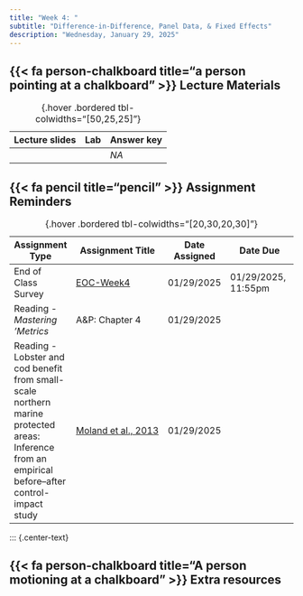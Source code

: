 ```yaml
---
title: "Week 4: "
subtitle: "Difference-in-Difference, Panel Data, & Fixed Effects"
description: "Wednesday, January 29, 2025"
---
```



## {{< fa person-chalkboard title="a person pointing at a chalkboard" >}} Lecture Materials {#lecture-materials}

| Lecture slides | Lab | Answer key |
|----------------|-----|------------|
| [](){target="_blank"} | [](){target="_blank"}| *NA* |

: {.hover .bordered tbl-colwidths="[50,25,25]"} 


## {{< fa pencil title="pencil" >}} Assignment Reminders {#assignment-reminders}

| Assignment Type | Assignment Title                              | Date Assigned  | Date Due                   |
|-----------------|-----------------------------------------------|----------------|----------------------------|
| End of Class Survey | [EOC-Week4](){target="_blank"} | 01/29/2025 | 01/29/2025, 11:55pm |
| Reading - *Mastering 'Metrics*  | A&P: Chapter 4  | 01/29/2025 |  |
| Reading - Lobster and cod benefit from small-scale northern marine protected areas: Inference from an empirical before–after control-impact study | [Moland et al., 2013](https://drive.google.com/file/d/1TjKa7gH9YVCSpG4HeWb7LFFbsqoSEYeQ/view?usp=sharing){target="_blank"} | 01/29/2025 |  |

: {.hover .bordered tbl-colwidths="[20,30,20,30]"} 

::: {.center-text}


## {{< fa person-chalkboard title="A person motioning at a chalkboard" >}} [**Extra resources**]{.teal-text .body-text-m}

